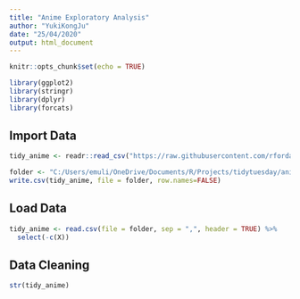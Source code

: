 ```yaml
---
title: "Anime Exploratory Analysis"
author: "YukiKongJu"
date: "25/04/2020"
output: html_document
---
```


```r
knitr::opts_chunk$set(echo = TRUE)

library(ggplot2)
library(stringr)
library(dplyr)
library(forcats)
```

## Import Data

```r

tidy_anime <- readr::read_csv("https://raw.githubusercontent.com/rfordatascience/tidytuesday/master/data/2019/2019-04-23/tidy_anime.csv")

folder <- "C:/Users/emuli/OneDrive/Documents/R/Projects/tidytuesday/anime/data/tidy_anime.csv"
write.csv(tidy_anime, file = folder, row.names=FALSE)
```

## Load Data

```r

tidy_anime <- read.csv(file = folder, sep = ",", header = TRUE) %>% 
  select(-c(X))

```

## Data Cleaning

```r

str(tidy_anime)



```


